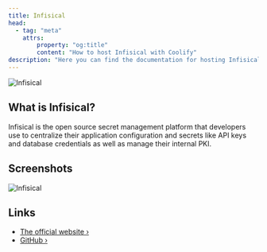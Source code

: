 ```yaml
---
title: Infisical
head:
  - tag: "meta"
    attrs:
        property: "og:title"
        content: "How to host Infisical with Coolify"
description: "Here you can find the documentation for hosting Infisical with Coolify."
---
```



<Badge text="One-click setup." variant="note" size="large" />

![Infisical](../../../assets/images/services/infisical.svg)

## What is Infisical?

Infisical is the open source secret management platform that developers use to centralize their application configuration and secrets like API keys and database credentials as well as manage their internal PKI.

## Screenshots

![Infisical](../../../assets/images/services/infisical.png)

## Links

- [The official website ›](https://infisical.com/?utm_source=coolify.io)
- [GitHub ›](https://github.com/Infisical/infisical?utm_source=coolify.io)
